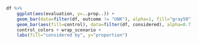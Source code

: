 ```r
df %>% 
    ggplot(aes(evaluation, y=..prop..)) + 
    geom_bar(data=filter(df, outcome != "UNK"), alpha=1, fill="gray50", position="identity") +
    geom_bar(aes(fill=control), data=filter(df, considered), alpha=0.7, position="identity") +
    control_colors + wrap_scenario + 
    labs(fill="considered by", y="proportion")
```